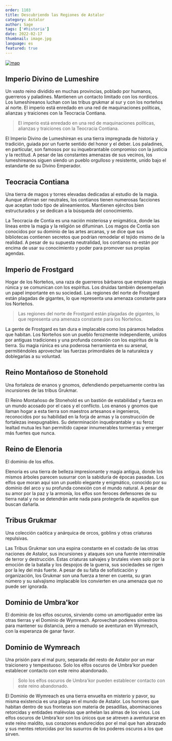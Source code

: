 ```yaml
---
order: 1103
title: Descubriendo las Regiones de Astalor
category: Astalor
author: Sage
tags: ['#historia']
date: 2022-02-17
thumbnail: image.jpg
language: es
featured: true
---
```


[![map](https://i.imgur.com/xurkpWW.png)](https://i.imgur.com/xurkpWW.png)

## Imperio Divino de Lumeshire

Un vasto reino dividido en muchas provincias, poblado por humanos, guerreros y paladines. Mantienen un contacto limitado con los nordicos. Los lumeshireanos luchan con las tribus grukmar al sur y con los norteños al norte. El imperio está enredado en una red de maquinaciones políticas, alianzas y traiciones con la Teocracia Contiana.

> El imperio está enredado en una red de maquinaciones políticas, alianzas y traiciones con la Teocracia Contiana.

El Imperio Divino de Lumeshirean es una tierra impregnada de historia y tradición, guiada por un fuerte sentido del honor y el deber. Los paladines, en particular, son famosos por su inquebrantable compromiso con la justicia y la rectitud. A pesar de las constantes amenazas de sus vecinos, los lumeshireanos siguen siendo un pueblo orgulloso y resistente, unido bajo el estandarte de su Divino Emperador.

## Teocracia Contiana

Una tierra de magos y torres elevadas dedicadas al estudio de la magia. Aunque afirman ser neutrales, los contianos tienen numerosas facciones que aceptan todo tipo de alineamientos. Mantienen ejércitos bien estructurados y se dedican a la búsqueda del conocimiento.

La Teocracia de Contia es una nación misteriosa y enigmática, donde las líneas entre la magia y la religión se difuminan. Los magos de Contia son conocidos por su dominio de las artes arcanas, y se dice que sus bibliotecas contienen secretos que podrían remodelar el tejido mismo de la realidad. A pesar de su supuesta neutralidad, los contianos no están por encima de usar su conocimiento y poder para promover sus propias agendas.

## Imperio de Frostgard

Hogar de los Norteños, una raza de guerreros bárbaros que emplean magia rúnica y se comunican con los espíritus. Los druidas también desempeñan un papel importante en su sociedad. Las regiones del norte de Frostgard están plagadas de gigantes, lo que representa una amenaza constante para los Norteños.

> Las regiones del norte de Frostgard están plagadas de gigantes, lo que representa una amenaza constante para los Norteños.

La gente de Frostgard es tan dura e implacable como los páramos helados que habitan. Los Norteños son un pueblo ferozmente independiente, unidos por antiguas tradiciones y una profunda conexión con los espíritus de la tierra. Su magia rúnica es una poderosa herramienta en su arsenal, permitiéndoles aprovechar las fuerzas primordiales de la naturaleza y doblegarlas a su voluntad.

## Reino Montañoso de Stonehold

Una fortaleza de enanos y gnomos, defendiendo perpetuamente contra las incursiones de las tribus Grukmar.

El Reino Montañoso de Stonehold es un bastión de estabilidad y fuerza en un mundo acosado por el caos y el conflicto. Los enanos y gnomos que llaman hogar a esta tierra son maestros artesanos e ingenieros, reconocidos por su habilidad en la forja de armas y la construcción de fortalezas inexpugnables. Su determinación inquebrantable y su feroz lealtad mutua les han permitido capear innumerables tormentas y emerger más fuertes que nunca.

## Reino de Elenoria

El dominio de los elfos.

Elenoria es una tierra de belleza impresionante y magia antigua, donde los mismos árboles parecen susurrar con la sabiduría de épocas pasadas. Los elfos que moran aquí son un pueblo elegante y enigmático, conocido por su dominio del arco y su profunda conexión con el mundo natural. A pesar de su amor por la paz y la armonía, los elfos son feroces defensores de su tierra natal y no se detendrán ante nada para protegerla de aquellos que buscan dañarla.

## Tribus Grukmar

Una colección caótica y anárquica de orcos, goblins y otras criaturas repulsivas.

Las Tribus Grukmar son una espina constante en el costado de las otras naciones de Astalor, sus incursiones y ataques son una fuente interminable de terror y destrucción. Estas criaturas salvajes y brutales viven solo por la emoción de la batalla y los despojos de la guerra, sus sociedades se rigen por la ley del más fuerte. A pesar de su falta de sofisticación y organización, los Grukmar son una fuerza a tener en cuenta, su gran número y su salvajismo implacable los convierten en una amenaza que no puede ser ignorada.

## Dominio de Umbra'kor

El dominio de los elfos oscuros, sirviendo como un amortiguador entre las otras tierras y el Dominio de Wymreach. Aprovechan poderes siniestros para mantener su distancia, pero a menudo se aventuran en Wymreach, con la esperanza de ganar favor.

## Dominio de Wymreach

Una prisión para el mal puro, separada del resto de Astalor por un mar traicionero y tempestuoso. Solo los elfos oscuros de Umbra'kor pueden establecer contacto con este reino abandonado.

> Solo los elfos oscuros de Umbra'kor pueden establecer contacto con este reino abandonado.

El Dominio de Wymreach es una tierra envuelta en misterio y pavor, su misma existencia es una plaga en el mundo de Astalor. Los horrores que habitan dentro de sus fronteras son materia de pesadillas, abominaciones retorcidas y entidades malévolas que anhelan las almas de los vivos. Los elfos oscuros de Umbra'kor son los únicos que se atreven a aventurarse en este reino maldito, sus corazones endurecidos por el mal que han abrazado y sus mentes retorcidas por los susurros de los poderes oscuros a los que sirven.
